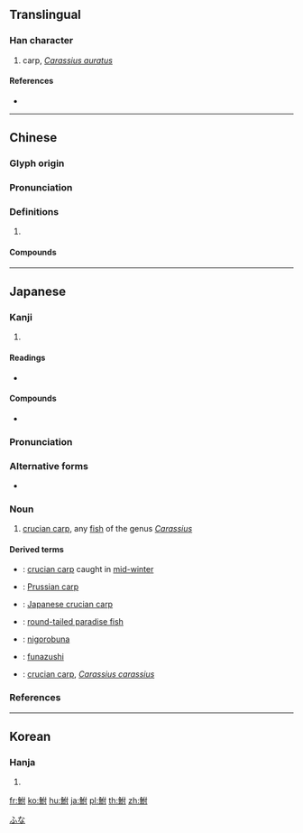 {{character info/new}}
{{also|鲋}}
==Translingual==

===Han character===
{{Han char|rn=195|rad=魚|as=05|sn=16|four=24300|canj=NFODI|ids=⿰魚付}}

# carp, ''[[Carassius auratus]]''

====References====
* {{Han ref|kx=1468.150|dkj=46075|dj=2001.210|hdz=74682.030|uh=9B92}}

----

==Chinese==
{{zh-forms|s=鲋}}

===Glyph origin===
{{Han etym}}

===Pronunciation===
{{zh-pron
|m=fù
|c=fu6
|mc=y
|oc=y
|cat=
}}

===Definitions===
{{zh-hanzi}}

# {{rfdef|zh}}

====Compounds====
{{zh-der|井鮒|涸鮒|涸轍之鮒|鮒魚|鯢鮒|轍鮒|轍鮒之急}}

----

==Japanese==

===Kanji===
{{ja-kanji|grade=|rs=魚05}}

# {{defn|lang=ja|sort=魚05}}

====Readings====
* {{ja-readings|goon=[[ぶ]] (bu)|kanon=[[ふ]] (fu)|kun=[[ふな]] (funa)}}

====Compounds====
{{der-top|Compounds}}
* {{ja-r|轍鮒|てっぷ}}
{{der-bottom}}

{{wikipedia|lang=ja}}
{{ja-kanjitab|ふな|yomi=k}}

===Pronunciation===
{{ja-pron|yomi=k|ふな|acc=1|acc_ref=DJR}}

===Alternative forms===
* {{l|ja|鯽}}

===Noun===
{{ja-noun|ふな|フナ}}

# [[crucian carp]], any [[fish]] of the genus ''[[Carassius]]''

====Derived terms====
{{der-top}}
* {{ja-r|寒鮒|かんぶな}}: [[crucian carp]] caught in [[mid-winter]]
* {{ja-r|ギベリオ鮒|ギベリオぶな}}: [[Prussian carp]]
* {{ja-r|源五郎鮒|げんごろうぶな}}: [[Japanese crucian carp]]
* {{ja-r|朝鮮鮒|ちょうせんぶな}}: [[round-tailed paradise fish]]
* {{ja-r|煮頃鮒|にごろぶな}}: [[nigorobuna]]
* {{ja-r|鮒寿司|ふなずし}}: [[funazushi]]
* {{ja-r|ヨーロッパ鮒|ヨーロッパぶな}}: [[crucian carp]], ''[[Carassius carassius]]''
{{der-bottom}}

===References===
<references/>

[[Category:ja:Cyprinids|ふな]]

----

==Korean==

===Hanja===
{{ko-hanja|hangeul=부|eumhun=|rv=bu|mr=pu|y=pu}}

# {{defn|lang=ko|sort=魚05}}

[[fr:鮒]]
[[ko:鮒]]
[[hu:鮒]]
[[ja:鮒]]
[[pl:鮒]]
[[th:鮒]]
[[zh:鮒]]